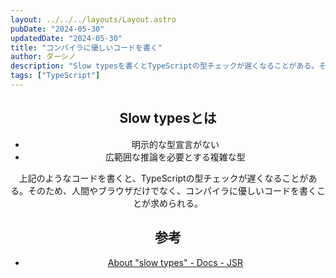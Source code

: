 ```yaml
---
layout: ../../../layouts/Layout.astro
pubDate: "2024-05-30"
updatedDate: "2024-05-30"
title: "コンパイラに優しいコードを書く"
author: ダーシノ
description: "Slow typesを書くとTypeScriptの型チェックが遅くなることがある。そのため、人間やブラウザだけでなく、コンパイラに優しいコードを書くことが求められる。"
tags: ["TypeScript"]
---
```



<Header {...frontmatter} />

## Slow typesとは

- 明示的な型宣言がない
- 広範囲な推論を必要とする複雑な型


上記のようなコードを書くと、TypeScriptの型チェックが遅くなることがある。そのため、人間やブラウザだけでなく、コンパイラに優しいコードを書くことが求められる。

## 参考

- [About "slow types" \- Docs \- JSR](https://jsr.io/docs/about-slow-types)
